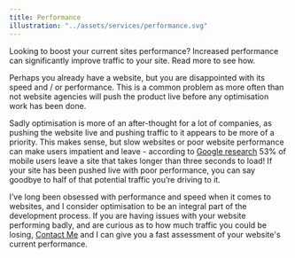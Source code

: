 ```yaml
---
title: Performance
illustration: "../assets/services/performance.svg"
---
```


Looking to boost your current sites performance? Increased performance can significantly improve traffic to your site. Read more to see how.

Perhaps you already have a website, but you are disappointed with its speed and / or performance. This is a common problem as more often than not website agencies will push the product live before any optimisation work has been done. 

Sadly optimisation is more of an after-thought for a lot of companies, as pushing the website live and pushing traffic to it appears to be more of a priority. This makes sense, but slow websites or poor website performance can make users impatient and leave - according to [Google research](https://neilpatel.com/blog/speed-is-a-killer/) 53% of mobile users leave a site that takes longer than three seconds to load! If your site has been pushed live with poor performance, you can say goodbye to half of that potential traffic you’re driving to it.

I’ve long been obsessed with performance and speed when it comes to websites, and I consider optimisation to be an integral part of the development process. If you are having issues with your website performing badly, and are curious as to how much traffic you could be losing, <a href="#contactSection">Contact Me</a> and I can give you a fast assessment of your website's current performance.